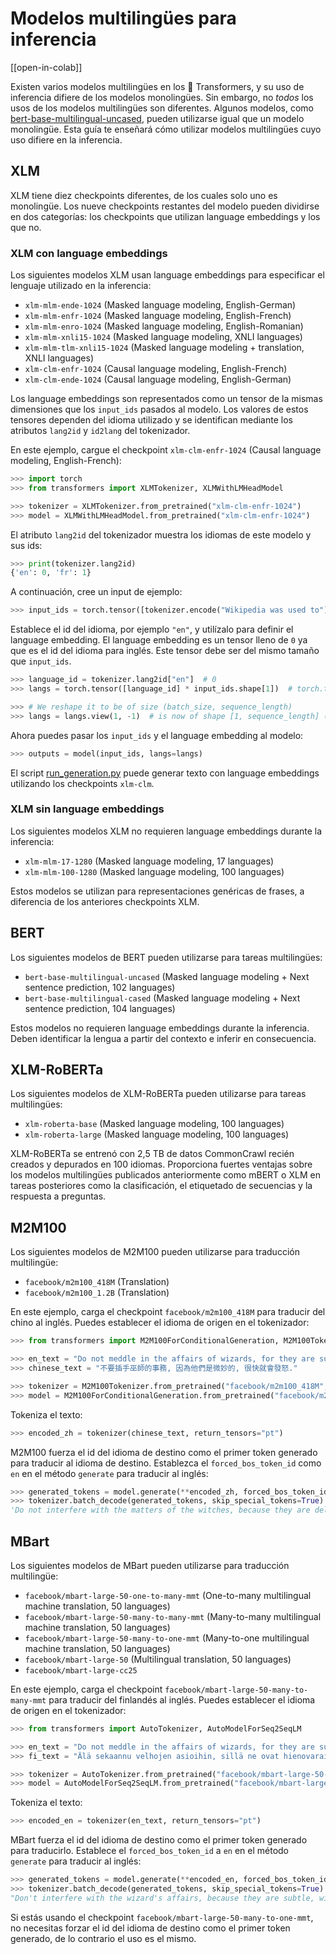 <!--Copyright 2022 The HuggingFace Team. All rights reserved.

Licensed under the Apache License, Version 2.0 (the "License"); you may not use this file except in compliance with
the License. You may obtain a copy of the License at

http://www.apache.org/licenses/LICENSE-2.0

Unless required by applicable law or agreed to in writing, software distributed under the License is distributed on
an "AS IS" BASIS, WITHOUT WARRANTIES OR CONDITIONS OF ANY KIND, either express or implied. See the License for the
specific language governing permissions and limitations under the License.
-->

# Modelos multilingües para inferencia

[[open-in-colab]]

Existen varios modelos multilingües en los 🤗 Transformers, y su uso de inferencia difiere de los modelos monolingües. Sin embargo, no *todos* los usos de los modelos multilingües son diferentes. Algunos modelos, como [bert-base-multilingual-uncased](https://huggingface.co/bert-base-multilingual-uncased), pueden utilizarse igual que un modelo monolingüe. Esta guía te enseñará cómo utilizar modelos multilingües cuyo uso difiere en la inferencia.

## XLM

XLM tiene diez checkpoints diferentes, de los cuales solo uno es monolingüe. Los nueve checkpoints restantes del modelo pueden dividirse en dos categorías: los checkpoints que utilizan language embeddings y los que no.

### XLM con language embeddings

Los siguientes modelos XLM usan language embeddings para especificar el lenguaje utilizado en la inferencia:

- `xlm-mlm-ende-1024` (Masked language modeling, English-German)
- `xlm-mlm-enfr-1024` (Masked language modeling, English-French)
- `xlm-mlm-enro-1024` (Masked language modeling, English-Romanian)
- `xlm-mlm-xnli15-1024` (Masked language modeling, XNLI languages)
- `xlm-mlm-tlm-xnli15-1024` (Masked language modeling + translation, XNLI languages)
- `xlm-clm-enfr-1024` (Causal language modeling, English-French)
- `xlm-clm-ende-1024` (Causal language modeling, English-German)

Los language embeddings son representados como un tensor de la mismas dimensiones que los `input_ids` pasados al modelo. Los valores de estos tensores dependen del idioma utilizado y se identifican mediante los atributos `lang2id` y `id2lang` del tokenizador.

En este ejemplo, cargue el checkpoint `xlm-clm-enfr-1024` (Causal language modeling, English-French):

```py
>>> import torch
>>> from transformers import XLMTokenizer, XLMWithLMHeadModel

>>> tokenizer = XLMTokenizer.from_pretrained("xlm-clm-enfr-1024")
>>> model = XLMWithLMHeadModel.from_pretrained("xlm-clm-enfr-1024")
```

El atributo `lang2id` del tokenizador muestra los idiomas de este modelo y sus ids:

```py
>>> print(tokenizer.lang2id)
{'en': 0, 'fr': 1}
```

A continuación, cree un input de ejemplo:

```py
>>> input_ids = torch.tensor([tokenizer.encode("Wikipedia was used to")])  # batch size of 1
```

Establece el id del idioma, por ejemplo `"en"`, y utilízalo para definir el language embedding. El language embedding es un tensor lleno de `0` ya que es el id del idioma para inglés. Este tensor debe ser del mismo tamaño que `input_ids`. 

```py
>>> language_id = tokenizer.lang2id["en"]  # 0
>>> langs = torch.tensor([language_id] * input_ids.shape[1])  # torch.tensor([0, 0, 0, ..., 0])

>>> # We reshape it to be of size (batch_size, sequence_length)
>>> langs = langs.view(1, -1)  # is now of shape [1, sequence_length] (we have a batch size of 1)
```

Ahora puedes pasar los `input_ids` y el language embedding al modelo:

```py
>>> outputs = model(input_ids, langs=langs)
```

El script [run_generation.py](https://github.com/huggingface/transformers/tree/master/examples/pytorch/text-generation/run_generation.py) puede generar texto con language embeddings utilizando los checkpoints `xlm-clm`.

### XLM sin language embeddings

Los siguientes modelos XLM no requieren language embeddings durante la inferencia:

- `xlm-mlm-17-1280` (Masked language modeling, 17 languages)
- `xlm-mlm-100-1280` (Masked language modeling, 100 languages)

Estos modelos se utilizan para representaciones genéricas de frases, a diferencia de los anteriores checkpoints XLM.

## BERT

Los siguientes modelos de BERT pueden utilizarse para tareas multilingües:

- `bert-base-multilingual-uncased` (Masked language modeling + Next sentence prediction, 102 languages)
- `bert-base-multilingual-cased` (Masked language modeling + Next sentence prediction, 104 languages)

Estos modelos no requieren language embeddings durante la inferencia. Deben identificar la lengua a partir del
contexto e inferir en consecuencia.

## XLM-RoBERTa

Los siguientes modelos de XLM-RoBERTa pueden utilizarse para tareas multilingües:

- `xlm-roberta-base` (Masked language modeling, 100 languages)
- `xlm-roberta-large` (Masked language modeling, 100 languages)

XLM-RoBERTa se entrenó con 2,5 TB de datos CommonCrawl recién creados y depurados en 100 idiomas. Proporciona fuertes ventajas sobre los modelos multilingües publicados anteriormente como mBERT o XLM en tareas posteriores como la clasificación, el etiquetado de secuencias y la respuesta a preguntas.

## M2M100

Los siguientes modelos de M2M100 pueden utilizarse para traducción multilingüe:

- `facebook/m2m100_418M` (Translation)
- `facebook/m2m100_1.2B` (Translation)

En este ejemplo, carga el checkpoint `facebook/m2m100_418M` para traducir del chino al inglés. Puedes establecer el idioma de origen en el tokenizador:

```py
>>> from transformers import M2M100ForConditionalGeneration, M2M100Tokenizer

>>> en_text = "Do not meddle in the affairs of wizards, for they are subtle and quick to anger."
>>> chinese_text = "不要插手巫師的事務, 因為他們是微妙的, 很快就會發怒."

>>> tokenizer = M2M100Tokenizer.from_pretrained("facebook/m2m100_418M", src_lang="zh")
>>> model = M2M100ForConditionalGeneration.from_pretrained("facebook/m2m100_418M")
```

Tokeniza el texto:

```py
>>> encoded_zh = tokenizer(chinese_text, return_tensors="pt")
```

M2M100 fuerza el id del idioma de destino como el primer token generado para traducir al idioma de destino. Establezca el `forced_bos_token_id` como `en` en el método `generate` para traducir al inglés:

```py
>>> generated_tokens = model.generate(**encoded_zh, forced_bos_token_id=tokenizer.get_lang_id("en"))
>>> tokenizer.batch_decode(generated_tokens, skip_special_tokens=True)
'Do not interfere with the matters of the witches, because they are delicate and will soon be angry.'
```

## MBart

Los siguientes modelos de MBart pueden utilizarse para traducción multilingüe:

- `facebook/mbart-large-50-one-to-many-mmt` (One-to-many multilingual machine translation, 50 languages)
- `facebook/mbart-large-50-many-to-many-mmt` (Many-to-many multilingual machine translation, 50 languages)
- `facebook/mbart-large-50-many-to-one-mmt` (Many-to-one multilingual machine translation, 50 languages)
- `facebook/mbart-large-50` (Multilingual translation, 50 languages)
- `facebook/mbart-large-cc25`

En este ejemplo, carga el checkpoint `facebook/mbart-large-50-many-to-many-mmt` para traducir del finlandés al inglés. Puedes establecer el idioma de origen en el tokenizador:

```py
>>> from transformers import AutoTokenizer, AutoModelForSeq2SeqLM

>>> en_text = "Do not meddle in the affairs of wizards, for they are subtle and quick to anger."
>>> fi_text = "Älä sekaannu velhojen asioihin, sillä ne ovat hienovaraisia ja nopeasti vihaisia."

>>> tokenizer = AutoTokenizer.from_pretrained("facebook/mbart-large-50-many-to-many-mmt", src_lang="fi_FI")
>>> model = AutoModelForSeq2SeqLM.from_pretrained("facebook/mbart-large-50-many-to-many-mmt")
```

Tokeniza el texto:

```py
>>> encoded_en = tokenizer(en_text, return_tensors="pt")
```

MBart fuerza el id del idioma de destino como el primer token generado para traducirlo. Establece el `forced_bos_token_id` a `en` en el método `generate` para traducir al inglés:

```py
>>> generated_tokens = model.generate(**encoded_en, forced_bos_token_id=tokenizer.lang_code_to_id("en_XX"))
>>> tokenizer.batch_decode(generated_tokens, skip_special_tokens=True)
"Don't interfere with the wizard's affairs, because they are subtle, will soon get angry."
```

Si estás usando el checkpoint `facebook/mbart-large-50-many-to-one-mmt`, no necesitas forzar el id del idioma de destino como el primer token generado, de lo contrario el uso es el mismo.

